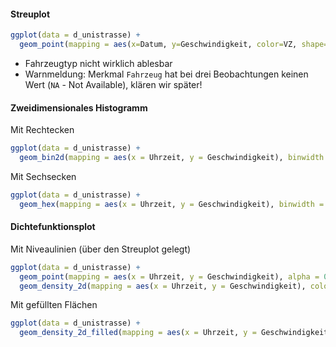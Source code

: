 #### Streuplot

```.r
ggplot(data = d_unistrasse) +
  geom_point(mapping = aes(x=Datum, y=Geschwindigkeit, color=VZ, shape=Fahrzeug), alpha = 0.25)
```

- Fahrzeugtyp nicht wirklich ablesbar
- Warnmeldung: Merkmal `Fahrzeug` hat bei drei Beobachtungen keinen Wert (`NA` - Not Available), klären wir später!

#### Zweidimensionales Histogramm

Mit Rechtecken

```.r
ggplot(data = d_unistrasse) + 
  geom_bin2d(mapping = aes(x = Uhrzeit, y = Geschwindigkeit), binwidth = c(0.5, 3))
```

Mit Sechsecken

```.r
ggplot(data = d_unistrasse) + 
  geom_hex(mapping = aes(x = Uhrzeit, y = Geschwindigkeit), binwidth = c(0.5, 3))
```

#### Dichtefunktionsplot

Mit Niveaulinien (über den Streuplot gelegt)

```.r
ggplot(data = d_unistrasse) + 
  geom_point(mapping = aes(x = Uhrzeit, y = Geschwindigkeit), alpha = 0.25) +
  geom_density_2d(mapping = aes(x = Uhrzeit, y = Geschwindigkeit), color = 'gray')
```

Mit gefüllten Flächen

```.r
ggplot(data = d_unistrasse) + 
  geom_density_2d_filled(mapping = aes(x = Uhrzeit, y = Geschwindigkeit))
```

